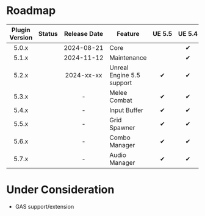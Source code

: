 
# Roadmap

| Plugin Version |   Status    |      Release Date       | Feature                   | <nobr>UE 5.5</nobr> | <nobr>UE 5.4</nobr> |
|:--------------:|:-----------:|:-----------------------:|---------------------------|:-------------------:|:-------------------:|
|     5.0.x      | <Released/> | <nobr>2024-08-21</nobr> | Core                      | <UE version="N/A"/> |          ✔          |
|     5.1.x      | <Released/> | <nobr>2024-11-12</nobr> | Maintenance               | <UE version="N/A"/> |          ✔          |
|     5.2.x      | <Released/> | <nobr>2024-xx-xx</nobr> | Unreal Engine 5.5 support |          ✔          |          ✔          |
|     5.3.x      | <Planned/>  |            -            | Melee Combat              |          ✔          |          ✔          |
|     5.4.x      | <Planned/>  |            -            | Input Buffer              |          ✔          |          ✔          |
|     5.5.x      | <Planned/>  |            -            | Grid Spawner              |          ✔          |          ✔          |
|     5.6.x      | <Planned/>  |            -            | Combo Manager             |          ✔          |          ✔          |
|     5.7.x      | <Planned/>  |            -            | Audio Manager             |          ✔          |          ✔          |

# Under Consideration

* GAS support/extension